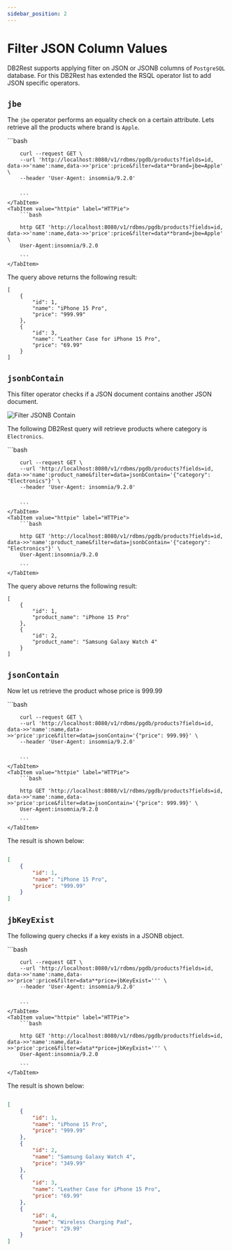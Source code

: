 ```yaml
---
sidebar_position: 2
---
```


# Filter JSON Column Values

DB2Rest supports applying filter on JSON or JSONB columns of `PostgreSQL` database. For this DB2Rest has extended the RSQL operator list
to add JSON specific operators.


## `jbe`

The `jbe` operator performs an equality check on a certain attribute. Lets retrieve all the products where brand is `Apple`.

<Tabs>
    <TabItem value="cURL" label="cURL" default>
        ```bash

        curl --request GET \
        --url 'http://localhost:8080/v1/rdbms/pgdb/products?fields=id, data->>'name':name,data->>'price':price&filter=data**brand=jbe=Apple' \
        --header 'User-Agent: insomnia/9.2.0'


        ```
    </TabItem>
    <TabItem value="httpie" label="HTTPie">
        ```bash

        http GET 'http://localhost:8080/v1/rdbms/pgdb/products?fields=id, data->>'name':name,data->>'price':price&filter=data**brand=jbe=Apple' \
        User-Agent:insomnia/9.2.0

        ```
    </TabItem>

</Tabs>


The query above returns the following result:

```http
[
	{
		"id": 1,
		"name": "iPhone 15 Pro",
		"price": "999.99"
	},
	{
		"id": 3,
		"name": "Leather Case for iPhone 15 Pro",
		"price": "69.99"
	}
]

```

## `jsonbContain`

This filter operator checks if a JSON document contains another JSON document.

![Filter JSONB Contain](./assets/filter_jsonbContain.png)


The following DB2Rest query will retrieve products where category is `Electronics`.

<Tabs>
    <TabItem value="cURL" label="cURL" default>
        ```bash

        curl --request GET \
        --url 'http://localhost:8080/v1/rdbms/pgdb/products?fields=id, data->>'name':product_name&filter=data=jsonbContain='{"category": "Electronics"}' \
        --header 'User-Agent: insomnia/9.2.0'


        ```
    </TabItem>
    <TabItem value="httpie" label="HTTPie">
        ```bash

        http GET 'http://localhost:8080/v1/rdbms/pgdb/products?fields=id, data->>'name':product_name&filter=data=jsonbContain='{"category": "Electronics"}' \
        User-Agent:insomnia/9.2.0

        ```
    </TabItem>

</Tabs>


The query above returns the following result:

```http
[
	{
		"id": 1,
		"product_name": "iPhone 15 Pro"
	},
	{
		"id": 2,
		"product_name": "Samsung Galaxy Watch 4"
	}
]

```

## `jsonContain`

Now let us retrieve the product whose price is 999.99

<Tabs>
    <TabItem value="cURL" label="cURL" default>
        ```bash

        curl --request GET \
        --url 'http://localhost:8080/v1/rdbms/pgdb/products?fields=id, data->>'name':name,data->>'price':price&filter=data=jsonContain='{"price": 999.99}' \
        --header 'User-Agent: insomnia/9.2.0'


        ```
    </TabItem>
    <TabItem value="httpie" label="HTTPie">
        ```bash

        http GET 'http://localhost:8080/v1/rdbms/pgdb/products?fields=id, data->>'name':name,data->>'price':price&filter=data=jsonContain='{"price": 999.99}' \
        User-Agent:insomnia/9.2.0

        ```
    </TabItem>

</Tabs>

The result is shown below:

````json lines

[
	{
		"id": 1,
		"name": "iPhone 15 Pro",
		"price": "999.99"
	}
]

````
## `jbKeyExist`

The following query checks if a key exists in a JSONB object.

<Tabs>
    <TabItem value="cURL" label="cURL" default>
        ```bash

        curl --request GET \
        --url 'http://localhost:8080/v1/rdbms/pgdb/products?fields=id, data->>'name':name,data->>'price':price&filter=data**price=jbKeyExist=''' \
        --header 'User-Agent: insomnia/9.2.0'


        ```
    </TabItem>
    <TabItem value="httpie" label="HTTPie">
        ```bash

        http GET 'http://localhost:8080/v1/rdbms/pgdb/products?fields=id, data->>'name':name,data->>'price':price&filter=data**price=jbKeyExist=''' \
        User-Agent:insomnia/9.2.0

        ```
    </TabItem>

</Tabs>

The result is shown below:

````json lines

[
	{
		"id": 1,
		"name": "iPhone 15 Pro",
		"price": "999.99"
	},
	{
		"id": 2,
		"name": "Samsung Galaxy Watch 4",
		"price": "349.99"
	},
	{
		"id": 3,
		"name": "Leather Case for iPhone 15 Pro",
		"price": "69.99"
	},
	{
		"id": 4,
		"name": "Wireless Charging Pad",
		"price": "29.99"
	}
]

````
